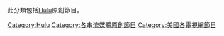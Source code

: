 此分類包括[[Hulu|Hulu]]原創節目。

[[Category:Hulu|Category:Hulu]]
[[Category:各串流媒體原創節目|Category:各串流媒體原創節目]]
[[Category:美國各電視網節目|Category:美國各電視網節目]]